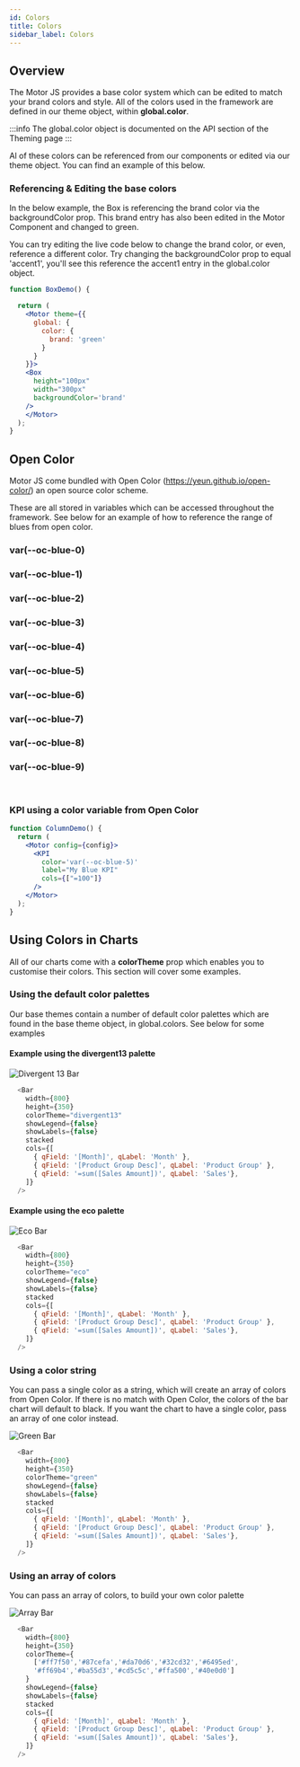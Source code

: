 ```yaml
---
id: Colors
title: Colors
sidebar_label: Colors
---
```


## Overview

The Motor JS provides a base color system which can be edited to match your brand colors and style. 
All of the colors used in the framework are defined in our theme object, within <b>global.color</b>.

:::info
The global.color object is documented on the API section of the Theming page
:::

Al of these colors can be referenced from our components or edited via our theme object. 
You can find an example of this below.


### Referencing & Editing the base colors

In the below example, the Box is referencing the brand color via the backgroundColor prop. 
This brand entry has also been edited in the Motor Component and changed to green.

You can try editing the live code below to change the brand color, or even, reference a different color.
Try changing the backgroundColor prop to equal 'accent1', you'll see this reference the accent1 entry in the global.color object.


```jsx
function BoxDemo() {

  return (
    <Motor theme={{
      global: {
        color: {
          brand: 'green'
        }
      }
    }}>
    <Box
      height="100px"
      width="300px"
      backgroundColor='brand'
    />
    </Motor>
  );
}
```


## Open Color

Motor JS come bundled with Open Color (https://yeun.github.io/open-color/) an open source color scheme.

These are all stored in variables which can be accessed throughout the framework. See below for an example of how to reference
the range of blues from open color.

<div style={{ display: 'flex', flexWrap: 'wrap' }}>
<div style={{ padding: '20px', margin: '5px', backgroundColor: 'var(--oc-blue-0)' }}>
  <h3>var(--oc-blue-0)</h3>
</div>
<div style={{ padding: '20px', margin: '5px', backgroundColor: 'var(--oc-blue-1)' }}>
  <h3>var(--oc-blue-1)</h3>
</div>
<div style={{ padding: '20px', margin: '5px', backgroundColor: 'var(--oc-blue-2)' }}>
  <h3>var(--oc-blue-2)</h3>
</div>
<div style={{ padding: '20px', margin: '5px', backgroundColor: 'var(--oc-blue-3)' }}>
  <h3>var(--oc-blue-3)</h3>
</div>
<div style={{ padding: '20px', margin: '5px', backgroundColor: 'var(--oc-blue-4)' }}>
  <h3>var(--oc-blue-4)</h3>
</div>
<div style={{ padding: '20px', margin: '5px', backgroundColor: 'var(--oc-blue-5)' }}>
  <h3>var(--oc-blue-5)</h3>
</div>
<div style={{ padding: '20px', margin: '5px', backgroundColor: 'var(--oc-blue-6)' }}>
  <h3>var(--oc-blue-6)</h3>
</div>
<div style={{ padding: '20px', margin: '5px', backgroundColor: 'var(--oc-blue-7)' }}>
  <h3>var(--oc-blue-7)</h3>
</div>
<div style={{ padding: '20px', margin: '5px', backgroundColor: 'var(--oc-blue-8)' }}>
  <h3>var(--oc-blue-8)</h3>
</div>
<div style={{ padding: '20px', margin: '5px', backgroundColor: 'var(--oc-blue-9)' }}>
  <h3>var(--oc-blue-9)</h3>
</div>
</div>

<br />

### KPI using a color variable from Open Color

```jsx
function ColumnDemo() {
  return (
    <Motor config={config}>
      <KPI
        color='var(--oc-blue-5)'
        label="My Blue KPI"
        cols={["=100"]}
      />
    </Motor>
  );
}
```

## Using Colors in Charts

All of our charts come with a <b>colorTheme</b> prop which enables you to customise their colors. This section will cover some examples.

### Using the default color palettes

Our base themes contain a number of default color palettes which are found in the base theme object, in global.colors. See below for some examples 

#### Example using the <b>divergent13</b> palette

![Divergent 13 Bar](../static/img/bar_divergent.png)

```javascript
  <Bar 
    width={800}
    height={350}
    colorTheme="divergent13"
    showLegend={false}
    showLabels={false}
    stacked
    cols={[
      { qField: '[Month]', qLabel: 'Month' },
      { qField: '[Product Group Desc]', qLabel: 'Product Group' },
      { qField: '=sum([Sales Amount])', qLabel: 'Sales'},
    ]}
  />

```

#### Example using the <b>eco</b> palette

![Eco Bar](../static/img/bar_eco.png)

```javascript
  <Bar 
    width={800}
    height={350}
    colorTheme="eco"
    showLegend={false}
    showLabels={false}
    stacked
    cols={[
      { qField: '[Month]', qLabel: 'Month' },
      { qField: '[Product Group Desc]', qLabel: 'Product Group' },
      { qField: '=sum([Sales Amount])', qLabel: 'Sales'},
    ]}
  />

```

### Using a color string

You can pass a single color as a string, which will create an array of colors from Open Color. If there is no match with Open Color, the colors of the bar chart will default to black. 
If you want the chart to have a single color, pass an array of one color instead.

![Green Bar](../static/img/bar_green.png)

```javascript
  <Bar 
    width={800}
    height={350}
    colorTheme="green"
    showLegend={false}
    showLabels={false}
    stacked
    cols={[
      { qField: '[Month]', qLabel: 'Month' },
      { qField: '[Product Group Desc]', qLabel: 'Product Group' },
      { qField: '=sum([Sales Amount])', qLabel: 'Sales'},
    ]}
  />

```

### Using an array of colors

You can pass an array of colors, to build your own color palette

![Array Bar](../static/img/bar_array.png)

```javascript
  <Bar 
    width={800}
    height={350}
    colorTheme={
      ['#ff7f50','#87cefa','#da70d6','#32cd32','#6495ed',
      '#ff69b4','#ba55d3','#cd5c5c','#ffa500','#40e0d0']
    }
    showLegend={false}
    showLabels={false}
    stacked
    cols={[
      { qField: '[Month]', qLabel: 'Month' },
      { qField: '[Product Group Desc]', qLabel: 'Product Group' },
      { qField: '=sum([Sales Amount])', qLabel: 'Sales'},
    ]}
  />

```
